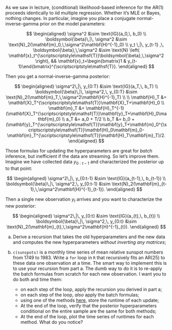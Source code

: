 As we saw in lecture, (conditional) likelihood-based inference for the AR(1) proceeds identically to iid multiple regression. Whether it's MLE or Bayes, nothing changes. In particular, imagine you place a conjugate normal-inverse-gamma prior on the model parameters:

$$
\begin{aligned}
\sigma^2
&\sim
\text{IG}(a_0,\, b_0)
\\
\boldsymbol{\beta}\,|\, \sigma^2
&\sim 
\text{N}_2(\mathbf{m}_0,\,\sigma^2\mathbf{H}^{-1}_0)
\\
y_t
\,|\, 
y_{t-1}
,\,
\boldsymbol{\beta},\,\sigma^2
&\sim \text{N}
\left(
\mathbf{x}_t^{\scriptscriptstyle\mathsf{T}}\boldsymbol{\beta},\,\sigma^2
\right), && \mathbf{x}_t=\begin{bmatrix}1 & y_{t-1}\end{bmatrix}^{\scriptscriptstyle\mathsf{T}}.
\end{aligned}
$$

Then you get a normal-inverse-gamma posterior:

$$
\begin{aligned}
\sigma^2\,|\, y_{0:T}
&\sim
\text{IG}(a_T,\, b_T)
\\
\boldsymbol{\beta}\,|\, \sigma^2,\, y_{0:T}
&\sim 
\text{N}_2(\mathbf{m}_T,\,\sigma^2\mathbf{H}^{-1}_T)
\\
\\
\mathbf{H}_T
&=
\mathbf{X}_T^{\scriptscriptstyle\mathsf{T}}\mathbf{X}_T+\mathbf{H}_0
\\
\mathbf{m}_T
&=
\mathbf{H}_T^{-1}(\mathbf{X}_T^{\scriptscriptstyle\mathsf{T}}\mathbf{y}_T+\mathbf{H}_0\mathbf{m}_0)
\\
a_T 
&= 
a_0 + T/2
\\
b_T
&=
b_0
+
(\mathbf{y}_T^{\scriptscriptstyle\mathsf{T}}\mathbf{y}_T+\mathbf{m}_0^{\scriptscriptstyle\mathsf{T}}\mathbf{H}_0\mathbf{m}_0-\mathbf{m}_T^{\scriptscriptstyle\mathsf{T}}\mathbf{H}_T\mathbf{m}_T)/2.
\end{aligned}
$$

Those formulas for updating the hyperparameters are great for *batch* inference, but inefficient if the data are streaming. So let's improve them. Imagine we have collected data $y_{0:t-1}$ and characterized the posterior up to that point:

$$
\begin{aligned}
\sigma^2\,|\, y_{0:t-1}
&\sim
\text{IG}(a_{t-1},\, b_{t-1})
\\
\boldsymbol{\beta}\,|\, \sigma^2,\, y_{0:t-1}
&\sim 
\text{N}_2(\mathbf{m}_{t-1},\,\sigma^2\mathbf{H}^{-1}_{t-1}).
\end{aligned}
$$

Then a single new observation $y_t$ arrives and you want to characterize the new posterior:

$$
\begin{aligned}
\sigma^2\,|\, y_{0:t}
&\sim
\text{IG}(a_{t},\, b_{t})
\\
\boldsymbol{\beta}\,|\, \sigma^2,\, y_{0:t}
&\sim 
\text{N}_2(\mathbf{m}_{t},\,\sigma^2\mathbf{H}^{-1}_{t}).
\end{aligned}
$$

a. Derive a recursion that takes the old hyperparameters and the new data and computes the new hyperparameters *without inverting any matrices*;
a. `c(sunspots)` is a monthly time series of mean relative sunspot numbers from 1749 to 1983. Write a `for` loop in `R` that recursively fits an AR(25) to these data one observation at a time. The smart way to implement this is to use your recursion from part a. The dumb way to do it is to re-apply the batch formulas from scratch for each new observation. I want you to do both and time them:

    - on each step of the loop, apply the recursion you derived in part a;
    - on each step of the loop, *also* apply the batch formulas; 
    - using one of the methods [here](https://www.r-bloggers.com/2017/05/5-ways-to-measure-running-time-of-r-code/), store the runtime of each update;
    - At the end of the loop, verify that the posterior hyperparameters conditional on the entire sample are the same for both methods;
    - At the end of the loop, plot the time series of runtimes for each method. What do you notice?